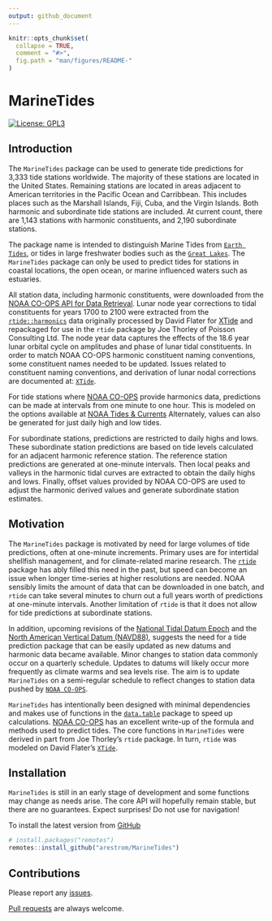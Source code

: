 ```yaml
---
output: github_document
---
```


<!-- README.md is generated from README.Rmd. Please edit that file -->

```r
knitr::opts_chunk$set(
  collapse = TRUE,
  comment = "#>",
  fig.path = "man/figures/README-"
)
```

# MarineTides

<!-- badges: start -->
[![License: GPL3](https://img.shields.io/badge/License-GPL3-blue.svg)](https://www.gnu.org/licenses/gpl-3.0.en.html)
<!-- badges: end -->

## Introduction

The `MarineTides` package can be used to generate tide predictions for 3,333 tide stations worldwide. The majority of these stations are located in the United States. Remaining stations are located in areas adjacent to American territories in the Pacific Ocean and Carribbean. This includes places such as the Marshall Islands, Fiji, Cuba, and the Virgin Islands. Both harmonic and subordinate tide stations are included. At current count, there are 1,143 stations with harmonic constituents, and 2,190 subordinate stations. 

The package name is intended to distinguish Marine Tides from [`Earth Tides`](https://en.wikipedia.org/wiki/Earth_tide), or tides in large freshwater bodies such as the [`Great Lakes`](https://oceanservice.noaa.gov/facts/gltides.html). The `MarineTides` package can only be used to predict tides for stations in coastal locations, the open ocean, or marine influenced waters such as estuaries. 

All station data, including harmonic constituents, were downloaded from the [NOAA CO-OPS API for Data Retrieval](https://api.tidesandcurrents.noaa.gov/api/prod/#products). Lunar node year corrections to tidal constituents for years 1700 to 2100 were extracted from the [`rtide::harmonics`](https://github.com/poissonconsulting/rtide/tree/main/data) data originally processed by David Flater for [XTide](https://flaterco.com/xtide/files.html) and repackaged for use in the `rtide` package by Joe Thorley of Poisson Consulting Ltd. The node year data captures the effects of the 18.6 year lunar orbital cycle on amplitudes and phase of lunar tidal constituents. In order to match NOAA CO-OPS harmonic constituent naming conventions, some constituent names needed to be updated. Issues related to constituent naming conventions, and derivation of lunar nodal corrections are documented at: [`XTide`](https://flaterco.com/files/xtide/congen_input.txt).

For tide stations where [NOAA CO-OPS](https://api.tidesandcurrents.noaa.gov/api/prod/#products) provide harmonics data, predictions can be made at intervals from one minute to one hour. This is modeled on the options available at [NOAA Tides & Currents](https://tidesandcurrents.noaa.gov/) Alternately, values can also be generated for just daily high and low tides. 

For subordinate stations, predictions are restricted to daily highs and lows. These subordinate station predictions are based on tide levels calculated for an adjacent harmonic reference station. The reference station predictions are generated at one-minute intervals. Then local peaks and valleys in the harmonic tidal curves are extracted to obtain the daily highs and lows. Finally, offset values provided by NOAA CO-OPS are used to adjust the harmonic derived values and generate subordinate station estimates. 

## Motivation

The `MarineTides` package is motivated by need for large volumes of tide predictions, often at one-minute increments. Primary uses are for intertidal shellfish management, and for climate-related marine research. The [`rtide`](https://github.com/poissonconsulting/rtide) package has ably filled this need in the past, but speed can become an issue when longer time-series at higher resolutions are needed. NOAA sensibly limits the amount of data that can be downloaded in one batch, and `rtide` can take several minutes to churn out a full years worth of predictions at one-minute intervals. Another limitation of `rtide` is that it does not allow for tide predictions at subordinate stations. 

In addition, upcoming revisions of the [National Tidal Datum Epoch](https://tidesandcurrents.noaa.gov/datum-updates/ntde/) and the [North American Vertical Datum (NAVD88)](https://oceanservice.noaa.gov/geodesy/three-datums.html), suggests the need for a tide prediction package that can be easily updated as new datums and harmonic data became available. Minor changes to station data commonly occur on a quarterly schedule. Updates to datums will likely occur more frequently as climate warms and sea levels rise. The aim is to update `MarineTides` on a semi-regular schedule to reflect changes to station data pushed by [`NOAA CO-OPS`](https://tidesandcurrents.noaa.gov/products.html). 

`MarineTides` has intentionally been designed with minimal dependencies and makes use of functions in the [`data.table`](https://rdatatable.gitlab.io/data.table/) package to speed up calculations. [NOAA CO-OPS](https://tidesandcurrents.noaa.gov/about_harmonic_constituents.html) has an excellent write-up of the formula and methods used to predict tides. The core functions in `MarineTides` were derived in part from Joe Thorley's `rtide` package. In turn, `rtide` was modeled on David Flater's [`XTide`](https://flaterco.com/xtide/).  

## Installation

`MarineTides` is still in an early stage of development and some functions may change as needs arise. The core API will hopefully remain stable, but there are no guarantees. Expect surprises! Do not use for navigation!

To install the latest version from [GitHub](https://github.com/arestrom/MarineTides)
```r
# install.packages("remotes")
remotes::install_github("arestrom/MarineTides")
```

## Contributions

Please report any [issues](https://github.com/arestrom/MarineTides/issues).

[Pull requests](https://github.com/arestrom/MarineTides/pulls) are always welcome.

